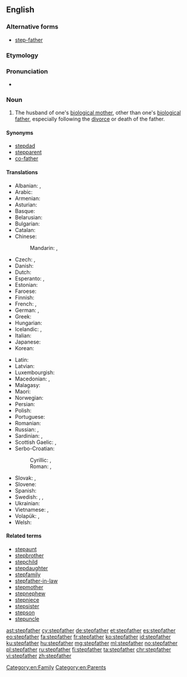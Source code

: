 ==English==

===Alternative forms===
* [[step-father]]

===Etymology===
{{prefix|step|father}}

===Pronunciation===
* {{hyphenation|step|fa|ther}}

===Noun===
{{en-noun}}

# The husband of one's [[biological mother]], other than one's [[biological father]], especially following the [[divorce]] or death of the father.

====Synonyms====
* [[stepdad]]
* [[stepparent]]
* [[co-father]]

====Translations====
{{trans-top|husband of one's biological mother, other than one's biological father}}
* Albanian: {{t|sq|vitërk}}, {{t|sq|njerk}}
* Arabic: {{t|ar|زوج الأم|m|tr=zawj al-ʾumm|sc=Arab}}
* Armenian: {{t|hy|խորթ հայր|tr=xort' hayr}}
* Asturian: {{t+|ast|padrastru|m}}
* Basque: {{t+|eu|aitaorde}}
* Belarusian: {{t|be|айчы́м|m|tr=ajčým|sc=Cyrl}}
* Bulgarian: {{t|bg|вто́ри баща́|m|tr=vtóri baštá|sc=Cyrl}}
* Catalan: {{t|ca|padrastre|m}}
* Chinese:
*: Mandarin: {{t|cmn|繼父|sc=Hani}}, {{t+|cmn|继父|tr=jìfù|sc=Hani}}
* Czech: {{t|cs|nevlastní otec|m}}, {{t+|cs|otčím|m}}
* Danish: {{t|da|stedfar|c}}
* Dutch: {{t+|nl|stiefvader|m}}
* Esperanto: {{t|eo|vicpatro}}, {{qualifier|sometimes}} {{t|eo|duonpatro}}
* Estonian: {{t|et|kasuisa}}
* Faroese: {{t|fo|stjúkfaðir|m}}
* Finnish: {{t+|fi|isäpuoli}}
* French: {{t+|fr|beau-père|m}}, {{t+|fr|parâtre}}
* German: {{t+|de|Stiefvater|m}}, {{qualifier|gender-neutral}} {{t|de|Stiefelternteil|m|n}}
* Greek: {{t+|el|πατριός|m|tr=patriós}}
* Hungarian: {{t+|hu|mostohaapa}}
* Icelandic: {{t|is|stjúpfaðir|m}}, {{t|is|stjúpi|m}}
* Italian: {{t|it|patrigno|m}}
* Japanese: {{t|ja|継父|tr=けいふ, keifu, ままちち, mama-chichi}}
* Korean: {{t|ko|계부|tr=gyebu|sc=Kore}}
{{trans-mid}}
* Latin: {{t|la|vitricus|m}}
* Latvian: {{t|lv|patēvs|m}}
* Luxembourgish: {{t|lb|Stéifpapp}}
* Macedonian: {{t|mk|о́чув|m|tr=óčuv}}, {{t|mk|по́татко|m|tr=pótatko}}
* Malagasy: {{t+|mg|raikèly}}
* Maori: {{t|mi|papa whakaangi}}
* Norwegian: {{t|no|stefar|m}}
* Persian: {{t+|fa|ناپدری|tr=nâpedari|sc=fa-Arab}}
* Polish: {{t+|pl|ojczym|m}}
* Portuguese: {{t+|pt|padrasto|m}}
* Romanian: {{t+|ro|tată vitreg|m}}
* Russian: {{t+|ru|о́тчим|m|tr=ótčim|sc=Cyrl}}, {{t|ru|приёмный оте́ц|m|tr=prijómnyj otéc|sc=Cyrl}}
* Sardinian: {{t|sc|bídrigu}}, {{t|sc|bítricu}}
* Scottish Gaelic: {{t|gd|oide|m}}, {{t|gd|leas-athair|m}}
* Serbo-Croatian:
*: Cyrillic: {{t|sh|о̏чӯх|m|sc=Cyrl}}, {{t|sh|поочим|m}}
*: Roman: {{t|sh|ȍčūh|m}}, {{t|sh|poočim|m}}
* Slovak: {{t|sk|nevlastný otec|m}}, {{t|sk|otčim|m}}
* Slovene: {{t+|sl|očim|m}}
* Spanish: {{t+|es|padrastro|m}}
* Swedish: {{t|sv|styvfar|c}}, {{t|sv|styvfader|c}}, {{qualifier|modern slang}} {{t+|sv|plastpappa|c}}
* Ukrainian: {{t|uk|ві́тчим|m|tr=vítčim|sc=Cyrl}}
* Vietnamese: {{t|vi|bố dượng}}, {{t|vi|cha kế}}
* Volapük: {{qualifier|♂♀}} {{t|vo|lupal}}, {{qualifier|♂}} {{t|vo|hilupal}}
* Welsh: {{t+|cy|llysdad|m}}
{{trans-bottom}}

====Related terms====
* [[stepaunt]]
* [[stepbrother]]
* [[stepchild]]
* [[stepdaughter]]
* [[stepfamily]]
* [[stepfather-in-law]]
* [[stepmother]]
* [[stepnephew]]
* [[stepniece]]
* [[stepsister]]
* [[stepson]]
* [[stepuncle]]

[[Category:en:Family]]
[[Category:en:Parents]]

[[ast:stepfather]]
[[cy:stepfather]]
[[de:stepfather]]
[[et:stepfather]]
[[es:stepfather]]
[[eo:stepfather]]
[[fa:stepfather]]
[[fr:stepfather]]
[[ko:stepfather]]
[[id:stepfather]]
[[ku:stepfather]]
[[hu:stepfather]]
[[mg:stepfather]]
[[ml:stepfather]]
[[no:stepfather]]
[[pl:stepfather]]
[[ru:stepfather]]
[[fi:stepfather]]
[[ta:stepfather]]
[[chr:stepfather]]
[[vi:stepfather]]
[[zh:stepfather]]